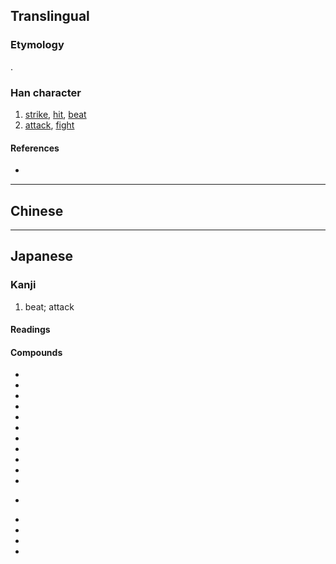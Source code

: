 {{also|擊|击}}
{{character info}}
==Translingual==
{{Han simplified forms|擊|撃|击}}

===Etymology===
{{Han simp|擊|f=𣪠|t=軗}}.

===Han character===
{{Han char|rn=64|rad=手|as=11|sn=15|four=|canj=JEQ,XJEQ|ids=⿱軗手}}

# [[strike]], [[hit]], [[beat]]
# [[attack]], [[fight]]

====References====
* {{Han ref|kx=0453.191|dkj=12674|hdz=31940.021|uh=6483|ud=25731}}

----

==Chinese==
{{zh-see|擊|v}}

----

==Japanese==
{{ja-kanji forms|撃|擊}}

===Kanji===
{{ja-kanji|grade=c|rs=手11|kyu=擊}}

# beat; attack

====Readings====
{{ja-readings
|goon=きゃく
|kanon=けき
|kanyoon=げき
|kun=う-つ
}}

====Compounds====
{{der-top3|Compounds}}
* {{ja-r|相%撃ち|あい%うち}}
* {{ja-r|攻%撃|こう%げき}}
* {{ja-r|撃%退|げき%たい|[[repel]]}}
* {{ja-r|襲%撃|しゅう%げき}}
* {{ja-r|出%撃|しゅつ%げき}}
* {{ja-r|衝%撃|しょう%げき}}
* {{ja-r|進%撃|しん%げき}}
* {{ja-r|銃%撃|じゅう%げき}}
* {{ja-r|突%撃|とつ%げき}}
* {{ja-r|電%撃|でん%げき}}
* {{ja-r|駁%撃|ばく%げき}}
* {{ja-r|目%撃|もく%げき}}
*: {{ja-r|目%撃%者|もく%げき%しゃ}}
* {{ja-r|遊%撃%手|ゆう%げき%しゅ}}
* {{ja-r|邀%撃|よう%げき}}
* {{ja-r|雷%撃|らい%げき}}
* {{ja-r|迎%撃|らい%げき}}
{{der-bottom}}